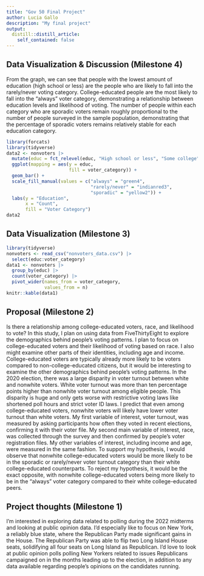 ```yaml
---
title: "Gov 50 Final Project"
author: Lucia Gallo
description: "My final project"
output:
  distill::distill_article:
    self_contained: false
---
```

## Data Visualization & Discussion (Milestone 4)
From the graph, we can see that people with the lowest amount of education (high school or less) are the people who are likely to fall into the rarely/never voting category. College-educated people are the most likely to fall into the "always" voter category, demonstrating a relationship between education levels and likelihood of voting. The number of people within each category who are sporadic voters remain roughly proportional to the number of people surveyed in the sample population, demonstrating that the percentage of sporadic voters remains relatively stable for each education category. 
```r
library(forcats)
library(tidyverse)
data2 <- nonvoters |>
  mutate(educ = fct_relevel(educ, "High school or less", "Some college", "College")) |>
  ggplot(mapping = aes(y = educ,
                       fill = voter_category)) +
  geom_bar() +
  scale_fill_manual(values = c("always" = "green4", 
                               "rarely/never" = "indianred3", 
                               "sporadic" = "yellow2")) +
  labs(y = "Education",
       x = "Count",
       fill = "Voter Category")
data2
```

## Data Visualization (Milestone 3)
```r
library(tidyverse)
nonvoters <- read_csv("nonvoters_data.csv") |>
  select(educ:voter_category)
data1 <- nonvoters |>
  group_by(educ) |>
  count(voter_category) |>
  pivot_wider(names_from = voter_category,
              values_from = n)
knitr::kable(data1)
```
## Proposal (Milestone 2)

Is there a relationship among college-educated voters, race, and likelihood to vote? In this study, I plan on using data from FiveThirtyEight to explore the demographics behind people's voting patterns. I plan to focus on college-educated voters and their likelihood of voting based on race. I also might examine other parts of their identities, including age and income. College-educated voters are typically already more likely to be voters compared to non-college-educated citizens, but it would be interesting to examine the other demographics behind people's voting patterns. In the 2020 election, there was a large disparity in voter turnout between white and nonwhite voters. White voter turnout was more than ten percentage points higher than nonwhite voter turnout among eligible people. This disparity is huge and only gets worse with restrictive voting laws like shortened poll hours and strict voter ID laws. I predict that even among college-educated voters, nonwhite voters will likely have lower voter turnout than white voters. My first variable of interest, voter turnout, was measured by asking participants how often they voted in recent elections, confirming it with their voter file. My second main variable of interest, race, was collected through the survey and then confirmed by people's voter registration files. My other variables of interest, including income and age, were measured in the same fashion. To support my hypothesis, I would observe that nonwhite college-educated voters would be more likely to be in the sporadic or rarely/never voter turnout category than their white college-educated counterparts. To reject my hypothesis, it would be the exact opposite, with nonwhite college-educated voters being more likely to be in the "always" voter category compared to their white college-educated peers.

## Project thoughts (Milestone 1)

I'm interested in exploring data related to polling during the 2022 midterms and looking at public opinion data. I'd especially like to focus on New York, a reliably blue state, where the Republican Party made significant gains in the House. The Republican Party was able to flip two Long Island House seats, solidifying all four seats on Long Island as Republican. I'd love to look at public opinion polls polling New Yorkers related to issues Republicans campaigned on in the months leading up to the election, in addition to any data available regarding people's opinions on the candidates running.